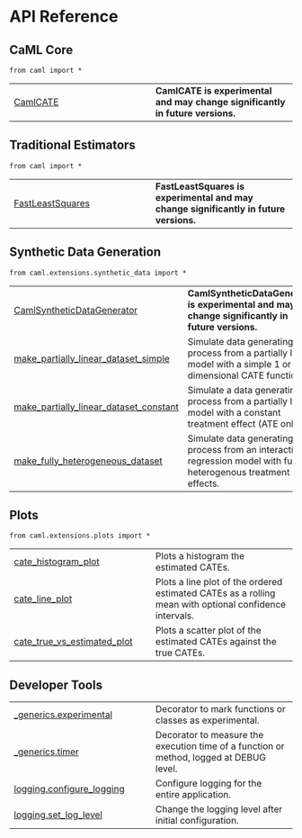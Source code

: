 # API Reference {.doc .doc-index}

## CaML Core

`from caml import *`

| | |
| --- | --- |
| [CamlCATE](CamlCATE.qmd#caml.CamlCATE) | **CamlCATE is experimental and may change significantly in future versions.** |

## Traditional Estimators

`from caml import *`

| | |
| --- | --- |
| [FastLeastSquares](FastLeastSquares.qmd#caml.FastLeastSquares) | **FastLeastSquares is experimental and may change significantly in future versions.** |

## Synthetic Data Generation

`from caml.extensions.synthetic_data import *`

| | |
| --- | --- |
| [CamlSyntheticDataGenerator](CamlSyntheticDataGenerator.qmd#caml.extensions.synthetic_data.CamlSyntheticDataGenerator) | **CamlSyntheticDataGenerator is experimental and may change significantly in future versions.** |
| [make_partially_linear_dataset_simple](make_partially_linear_dataset_simple.qmd#caml.extensions.synthetic_data.make_partially_linear_dataset_simple) | Simulate data generating process from a partially linear model with a simple 1 or 2 dimensional CATE function. |
| [make_partially_linear_dataset_constant](make_partially_linear_dataset_constant.qmd#caml.extensions.synthetic_data.make_partially_linear_dataset_constant) | Simulate a data generating process from a partially linear model with a constant treatment effect (ATE only). |
| [make_fully_heterogeneous_dataset](make_fully_heterogeneous_dataset.qmd#caml.extensions.synthetic_data.make_fully_heterogeneous_dataset) | Simulate data generating process from an interactive regression model with fully heterogenous treatment effects. |

## Plots

`from caml.extensions.plots import *`

| | |
| --- | --- |
| [cate_histogram_plot](cate_histogram_plot.qmd#caml.extensions.plots.cate_histogram_plot) | Plots a histogram the estimated CATEs. |
| [cate_line_plot](cate_line_plot.qmd#caml.extensions.plots.cate_line_plot) | Plots a line plot of the ordered estimated CATEs as a rolling mean with optional confidence intervals. |
| [cate_true_vs_estimated_plot](cate_true_vs_estimated_plot.qmd#caml.extensions.plots.cate_true_vs_estimated_plot) | Plots a scatter plot of the estimated CATEs against the true CATEs. |

## Developer Tools

| | |
| --- | --- |
| [_generics.experimental](_generics.experimental.qmd#caml._generics.experimental) | Decorator to mark functions or classes as experimental. |
| [_generics.timer](_generics.timer.qmd#caml._generics.timer) | Decorator to measure the execution time of a function or method, logged at DEBUG level. |
| [logging.configure_logging](logging.configure_logging.qmd#caml.logging.configure_logging) | Configure logging for the entire application. |
| [logging.set_log_level](logging.set_log_level.qmd#caml.logging.set_log_level) | Change the logging level after initial configuration. |